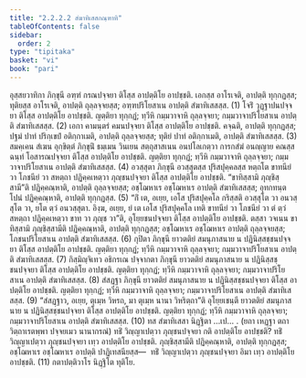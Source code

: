 ```yaml
---
title: "2.2.2.2 สํฆาทิเสสกณฺฑาทิ"
tableOfContents: false
sidebar:
  order: 2
type: "tipitaka"
basket: "vi"
book: "pari"
---
```



<DynamicBreadcrumb />

<Division number="250" book="pari">

<Paragraph number="1041" book="pari">
อุสฺสยวาทิกา ภิกฺขุนี อฑฺฑํ กรณปจฺจยา ติโสฺส อาปตฺติโย อาปชฺชติ. เอกสฺส อาโรเจติ, อาปตฺติ ทุกฺกฏสฺส; ทุติยสฺส อาโรเจติ, อาปตฺติ ถุลฺลจฺจยสฺส; อฑฺฑปริโยสาเน อาปตฺติ สํฆาทิเสสสฺส. (1)
</Paragraph>

<Paragraph number="1042" book="pari">
โจริํ วุฏฺฐาปนปจฺจยา ติโสฺส อาปตฺติโย อาปชฺชติ. ญตฺติยา ทุกฺกฏํ; ทฺวีหิ กมฺมวาจาหิ ถุลฺลจฺจยา; กมฺมวาจาปริโยสาเน อาปตฺติ สํฆาทิเสสสฺส. (2)
</Paragraph>

<Paragraph number="1043" book="pari">
เอกา คามนฺตรํ คมนปจฺจยา ติโสฺส อาปตฺติโย อาปชฺชติ. คจฺฉติ, อาปตฺติ ทุกฺกฏสฺส; ปฐมํ ปาทํ ปริกฺเขปํ อติกฺกาเมติ, อาปตฺติ ถุลฺลจฺจยสฺส; ทุติยํ ปาทํ อติกฺกาเมติ, อาปตฺติ สํฆาทิเสสสฺส. (3)
</Paragraph>

<Paragraph number="1044" book="pari">
สมคฺเคน สํเฆน อุกฺขิตฺตํ ภิกฺขุนิํ ธมฺเมน วินเยน สตฺถุสาสเนน อนปโลเกตฺวา การกสํฆํ อนญฺญาย คณสฺส ฉนฺทํ โอสารณปจฺจยา ติโสฺส อาปตฺติโย อาปชฺชติ. ญตฺติยา ทุกฺกฏํ; ทฺวีหิ กมฺมวาจาหิ ถุลฺลจฺจยา; กมฺมวาจาปริโยสาเน อาปตฺติ สํฆาทิเสสสฺส. (4)
</Paragraph>

<Paragraph number="1045" book="pari">
อวสฺสุตา ภิกฺขุนี อวสฺสุตสฺส ปุริสปุคฺคลสฺส หตฺถโต ขาทนียํ วา โภชนียํ วา สหตฺถา ปฏิคฺคเหตฺวา ภุญฺชนปจฺจยา ติโสฺส อาปตฺติโย อาปชฺชติ. “ขาทิสฺสามิ ภุญฺชิสฺสามี”ติ ปฏิคฺคณฺหาติ, อาปตฺติ ถุลฺลจฺจยสฺส; อชฺโฌหาเร อชฺโฌหาเร อาปตฺติ สํฆาทิเสสสฺส; อุทกทนฺตโปนํ ปฏิคฺคณฺหาติ, อาปตฺติ ทุกฺกฏสฺส. (5)
</Paragraph>

<Paragraph number="1046" book="pari">
“กิํ เต, อเยฺย, เอโส ปุริสปุคฺคโล กริสฺสติ อวสฺสุโต วา อนวสฺสุโต วา, ยโต ตฺวํ อนวสฺสุตา. อิงฺฆ, อเยฺย, ยํ เต เอโส ปุริสปุคฺคโล เทติ ขาทนียํ วา โภชนียํ วา ตํ ตฺวํ สหตฺถา ปฏิคฺคเหตฺวา ขาท วา ภุญฺช วา”ติ, อุโยฺยชนปจฺจยา ติโสฺส อาปตฺติโย อาปชฺชติ. ตสฺสา วจเนน ขาทิสฺสามิ ภุญฺชิสฺสามีติ ปฏิคฺคณฺหาติ, อาปตฺติ ทุกฺกฏสฺส; อชฺโฌหาเร อชฺโฌหาเร อาปตฺติ ถุลฺลจฺจยสฺส; โภชนปริโยสาเน อาปตฺติ สํฆาทิเสสสฺส. (6)
</Paragraph>

<Paragraph number="1047" book="pari">
กุปิตา ภิกฺขุนี ยาวตติยํ สมนุภาสนาย น ปฏินิสฺสชฺชนปจฺจยา ติโสฺส อาปตฺติโย อาปชฺชติ. ญตฺติยา ทุกฺกฏํ; ทฺวีหิ กมฺมวาจาหิ ถุลฺลจฺจยา; กมฺมวาจาปริโยสาเน อาปตฺติ สํฆาทิเสสสฺส. (7)
</Paragraph>

<Paragraph number="1048" book="pari">
กิสฺมิญฺจิเทว อธิกรเณ ปจฺจากตา ภิกฺขุนี ยาวตติยํ สมนุภาสนาย น ปฏินิสฺสชฺชนปจฺจยา ติโสฺส อาปตฺติโย อาปชฺชติ. ญตฺติยา ทุกฺกฏํ; ทฺวีหิ กมฺมวาจาหิ ถุลฺลจฺจยา; กมฺมวาจาปริโยสาเน อาปตฺติ สํฆาทิเสสสฺส. (8)
</Paragraph>

<Paragraph number="1049" book="pari">
สํสฏฺฐา ภิกฺขุนี ยาวตติยํ สมนุภาสนาย น ปฏินิสฺสชฺชนปจฺจยา ติโสฺส อาปตฺติโย อาปชฺชติ. ญตฺติยา ทุกฺกฏํ; ทฺวีหิ กมฺมวาจาหิ ถุลฺลจฺจยา; กมฺมวาจาปริโยสาเน อาปตฺติ สํฆาทิเสสสฺส. (9)
</Paragraph>

<Paragraph number="1050" book="pari">
“สํสฏฺฐาว, อเยฺย, ตุเมฺห วิหรถ, มา ตุเมฺห นานา วิหริตฺถา”ติ อุโยฺยเชนฺตี ยาวตติยํ สมนุภาสนาย น ปฏินิสฺสชฺชนปจฺจยา ติโสฺส อาปตฺติโย อาปชฺชติ. ญตฺติยา ทุกฺกฏํ; ทฺวีหิ กมฺมวาจาหิ ถุลฺลจฺจยา; กมฺมวาจาปริโยสาเน อาปตฺติ สํฆาทิเสสสฺส. (10)

</Paragraph>
</Division>

<Paragraph number="1051" type="center" book="pari">
ทส สํฆาทิเสสา นิฏฺฐิตา …เป… .


</Paragraph>

<Paragraph number="1052" type="center" book="pari">
(ยถา เหฏฺฐา ตถา วิตฺถาเรตพฺพา ปจฺจยเมว นานากรณํ)
</Paragraph>

<Paragraph number="1053" book="pari">
ทธิํ วิญฺญาเปตฺวา ภุญฺชนปจฺจยา กติ อาปตฺติโย อาปชฺชติ? ทธิํ วิญฺญาเปตฺวา ภุญฺชนปจฺจยา เทฺว อาปตฺติโย อาปชฺชติ. ภุญฺชิสฺสามีติ ปฏิคฺคณฺหาติ, อาปตฺติ ทุกฺกฏสฺส; อชฺโฌหาเร อชฺโฌหาเร อาปตฺติ ปาฏิเทสนียสฺส—  ทธิํ วิญฺญาเปตฺวา ภุญฺชนปจฺจยา อิมา เทฺว อาปตฺติโย อาปชฺชติ. (11)

</Paragraph>

<Paragraph number="1054" type="center" book="pari">
กตาปตฺติวาโร นิฏฺฐิโต ทุติโย.
</Paragraph>
